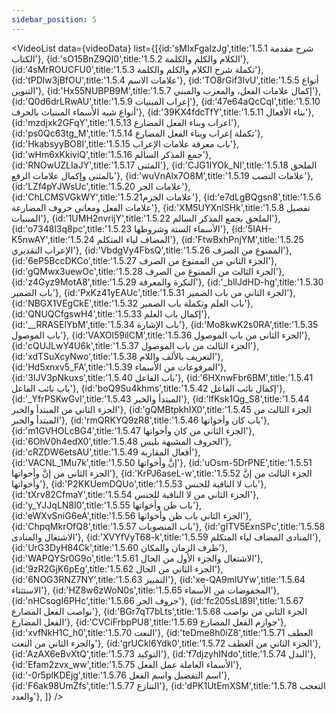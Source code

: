 ```yaml
---
sidebar_position: 5
---
```


<VideoList data={videoData} list={[{id:'sMIxFgaIzJg',title:'1.5.1  شرح مقدمة الكتاب'},
{id:'sO15BnZ9QI0',title:'1.5.2 الكلام والكلم والكلمة'},
{id:'4sMrROUCFU0',title:'1.5.3 تكملة شرح الكلام والكلم والكلمة'},
{id:'tPDlw3jBfOU',title:'1.5.4 علامات الاسم'},
{id:'TO8rGif3lvU',title:'1.5.5 أنواع التنوين'},
{id:'Hx55NUBPB9M',title:'1.5.7 إكمال علامات الفعل، والمعرب والمبني'},
{id:'Q0d6drLRwAU',title:'1.5.9 إعراب المبنيات'},
{id:'47e64aQcCqI',title:'1.5.10 أنواع  شبه الأسماء المبنيات بالحرف'},
{id:'39KX4fdcTfY',title:'1.5.11 بناء الأفعال'},
{id:'mzdjxk2GFqY',title:'1.5.13 اعراب وبناء الفعل المضارع'},
{id:'ps0Qc63tg_M',title:'1.5.14 تكملة إعراب وبناء الفعل المضارع'},
{id:'HkabsyyBO8I',title:'1.5.15 باب معرفة علامات الإعراب'},
{id:'wHm6xKkiviQ',title:'1.5.16 جمع المذكر السالم'},
{id:'RNOwUZLIaJY',title:'1.5.17 المثنى'},
{id:'CJG1IYOk_NI',title:'1.5.18 الملحق بالمثنى وإكمال علامات الرفع'},
{id:'wuVnAlx7O8M',title:'1.5.19 علامات النصب'},
{id:'LZf4pYJWsUc',title:'1.5.20 علامات الجر'},
{id:'ChLCMSVGkWY',title:'1.5.21علامات الجزم'},
{id:'e7dLgBQgsn8',title:'1.5.6 علامات الفعل ومعاني حروف المضارعة'},
{id:'XM5UYXnlSHk',title:'1.5.8 تفصيل المبنيات'},
{id:'1UMH2nvrijY',title:'1.5.22 الملحق بجمع المذكر السالم'},
{id:'o7348l3q8pc',title:'1.5.23 الأسماء الستة وشروطها'},
{id:'5IAH-K5nwAY',title:'1.5.24 المضاف لياء المتكلم'},
{id:'FtwBxhPnjYM',title:'1.5.25 الإعراب التقديري'},
{id:'VbdgVy4FbsQ',title:'1.5.26 الممنوع من الصرف'},
{id:'6eP5BccDKCo',title:'1.5.27 الجزء الثاني من الممنوع من الصرف'},
{id:'gQMwx3uewOc',title:'1.5.28 الجزء الثالث من الممنوع من الصرف'},
{id:'z4Gyz9MotA8',title:'1.5.29 النكرة والمعرفة'},
{id:'_bllJdHD-hg',title:'1.5.30 باب الضمير'},
{id:'PxKz41yEAUc',title:'1.5.31 الجزء الثاني من باب الضمير'},
{id:'NBGX1VEgCkE',title:'1.5.32 باب العلم وتكملة باب الضمير'},
{id:'QNUQCfgswH4',title:'1.5.33 إكمال باب العلم'},
{id:'__RRASElYbM',title:'1.5.34 باب الإشارة'},
{id:'Mo8kwK2s0RA',title:'1.5.35 باب الموصول'},
{id:'VAXOl59ilCM',title:'1.5.36 الجزء الثاني من باب الموصول'},
{id:'cQUJLwY4U6k',title:'1.5.37 الجزء الثالث من باب الموصول'},
{id:'xdTSuXcyNwo',title:'1.5.38 التعريف بالألف واللام'},
{id:'Hd5xnxv5_FA',title:'1.5.39 المرفوعات من الأسماء'},
{id:'3IJV3pNkuxs',title:'1.5.40 باب الفاعل'},
{id:'6HXnwFbr6BM',title:'1.5.41 باب نائب الفاعل'},
{id:'boQ9Su4khms',title:'1.5.42 إكمال نائب الفاعل'},
{id:'_YfrPSKwGvI',title:'1.5.43 المبتدأ والخبر'},
{id:'lfKsk1Qg_S8',title:'1.5.44 الجزء الثاني من المبتدأ والخبر'},
{id:'gQMBtpkhIX0',title:'1.5.45 الجزء الثالث من المبتدأ والخبر'},
{id:'rmQRKYQ9zR8',title:'1.5.46 باب كان وأخواتها'},
{id:'m1GVHOLcBG4',title:'1.5.47 الجزء الثاني من كان وأخواتها'},
{id:'6OhV0h4edX0',title:'1.5.48 الحروف المشبهة بليس'},
{id:'cRZDW6etsAU',title:'1.5.49 أفعال المقاربة'},
{id:'VACNL_1Mu7k',title:'1.5.50 إنَّ وأخواتها'},
{id:'uOsm-5DrPNE',title:'1.5.51 الجزء الثاني من إنَّ وأخواتها'},
{id:'KrPJ6aseL-w',title:'1.5.52 الجزء الثالث من إنَّ وأخواتها'},
{id:'P2KKUemDQUo',title:'1.5.53 باب لا النافية للجنس'},
{id:'tXrv82CfmaY',title:'1.5.54 الجزء الثاني من لا النافية للجنس'},
{id:'y_YJJqLN8I0',title:'1.5.55 باب ظن وأخواتها'},
{id:'eWXvSniG6eA',title:'1.5.56 الجزء الثاني باب ظن وأخواتها'},
{id:'ChpqMkrOfQ8',title:'1.5.57 باب المنصوبات'},
{id:'gITV5ExnSPc',title:'1.5.58 الاشتغال والمنادى'},
{id:'XVYfVyT68-k',title:'1.5.59 المنادى المضاف لياء المتكلم'},
{id:'UrG3DyH84Ck',title:'1.5.60 ظرف الزمان والمكان'},
{id:'WAPQYSr0G9o',title:'1.5.61 الاشتغال والجزء الأول من الحال'},
{id:'9zR2GjK6pEg',title:'1.5.62 الجزء الثاني من الحال'},
{id:'6NOG3RNZ7NY',title:'1.5.63 التمييز'},
{id:'xe-QA9mlUYw',title:'1.5.64 الاستثناء'},
{id:'HZ8w6zWoN0s',title:'1.5.65 المخفوضات من الأسماء'},
{id:'nHCsogI6PHc',title:'1.5.66 حروف الجر'},
{id:'fc205sLl89I',title:'1.5.67 نواصب الفعل المضارع'},
{id:'BGr7qT7bLts',title:'1.5.68 الجزء الثاني من نواصب الفعل المضارع'},
{id:'CVCiFrbpPU8',title:'1.5.69 جوازم الفعل المضارع'},
{id:'xvfNkH1C_h0',title:'1.5.70 النعت'},
{id:'teDme8h0iZ8',title:'1.5.71 العطف والجزء الثاني من النعت'},
{id:'grUCkl6Ydk0',title:'1.5.72 الجزء الثاني من العطف'},
{id:'AzAX6eBvXtQ',title:'1.5.73 التوكيد'},
{id:'f7djzyhINdo',title:'1.5.74 البدل'},
{id:'Efam2zvx_ww',title:'1.5.75 الأسماء العاملة عمل الفعل'},
{id:'-0r5plKDEjg',title:'1.5.76 اسم التفضيل واسم الفعل'},
{id:'F6ak98UmZfs',title:'1.5.77 التنازع'},
{id:'dPK1UtEmXSM',title:'1.5.78 التعجب والعدد'},
]}
/>
